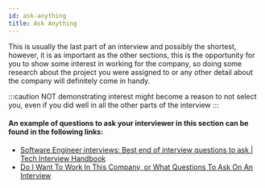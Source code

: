 ```yaml
---
id: ask-anything
title: Ask Anything
---
```


This is usually the last part of an interview and possibly the shortest, however,
it is as important as the other sections, this is the opportunity for you to show some
interest in working for the company, so doing some research about the project you were
assigned to or any other detail about the company will definitely come in handy.


:::caution
NOT demonstrating interest might become a reason to not select you, even if you did well in
all the other parts of the interview
:::

#### An example of questions to ask your interviewer in this section can be found in the following links:

- [Software Engineer interviews: Best end of interview questions to ask | Tech Interview Handbook](https://www.techinterviewhandbook.org/final-questions/)
- [Do I Want To Work In This Company, or What Questions To Ask On An Interview](https://dev.to/ice_lenor/do-i-want-to-work-in-this-company-or-what-questions-to-ask-on-an-interview-7po)

